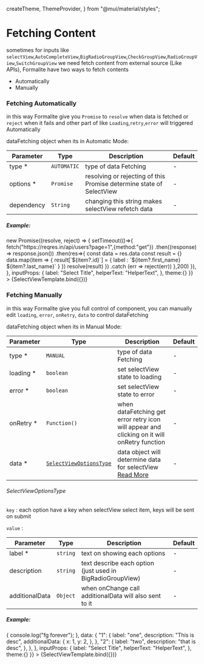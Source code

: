   createTheme,
  ThemeProvider,
} from "@mui/material/styles";

<Meta title="Intro/Fetching Content" />

<style>{`
  table {
      width:100%;
  }
  .red {
    color:red
  }
`}</style>

# Fetching Content

sometimes for inputs like `selectView`,`AutoCompleteView`,`BigRadioGroupView`,`CheckGroupView`,`RadioGroupView`,`SwitchGroupView` we need fetch content from external source (Like APIs), Formalite have two ways to fetch contents 

* Automatically
* Manually  

### Fetching Automatically 

in this way Formalite give you `Promise` to `resolve` when data is fetched or `reject` when it fails and other part of like `Loading`,`retry`,`error` will triggered Automatically


dataFetching object when its in Automatic Mode:

| Parameter         | Type                  | Description         | Default |
|-------------------|-----------------------|---------------------|---------|
| type <span class="red">*</span>               | <code>AUTOMATIC</code>   | type of data Fetching   | - |
| options <span class="red">*</span>            | <code>Promise</code>     | resolving or rejecting of this Promise determine state of SelectView   | - |
| dependency                                    | <code>String</code>      | changing this string makes selectView refetch data  | - |


##### Example:

<Canvas>
  <Story 
    name="Automatically"
    parameters={{ docs: { source: { 
        code: AutomaticallySelectCode,
        language: "javascript",
        type: "auto"
      }} 
    }}
    args={{ 
      layoutProps: {
        xs: 12,
      },
      dataFetching: {
        type: "AUTOMATIC",
        options: () => new Promise((resolve, reject) => {
          setTimeout(()=>{
            fetch("https://reqres.in/api/users?page=1",{method:"get"})
              .then((response) => response.json())
              .then(res=>{
                const data = res.data
                const result = {}
                data.map(item => {
                  result[`${item?.id}`] = {
                    label : `${item?.first_name} ${item?.last_name}`
                  }
                })
                resolve(result)
              })
              .catch (err => reject(err))
          },200)          
        }),
        },
        inputProps: {
          label: "Select Title",
          helperText: "HelperText",
        },
      theme:{}
    }}
    >
      {SelectViewTemplate.bind({})}
  </Story>
</Canvas>

### Fetching Manually 

in this way Formalite give you full control of component, you can manually edit `loading`, `error`, `onRetry`, `data` to control dataFetching

dataFetching object when its in Manual Mode:

| Parameter         | Type                  | Description         | Default |
|-------------------|-----------------------|---------------------|---------|
| type <span class="red">*</span>   | <code>MANUAL</code>            | type of data Fetching   | - |
| loading <span class="red">*</span>| <code>boolean</code>           | set selectView state to loading   | - |
| error <span class="red">*</span>  | <code>boolean</code>           | set selectView state to error  | - |
| onRetry <span class="red">*</span>| <code>Function()</code>        | when dataFetching get error retry icon will appear and clicking on it will onRetry function | - |
| data <span class="red">*</span>   | <code><a href="#data">SelectViewOptionsType</a></code>  | data object will determine data for selectView <a href="#data" >Read More</a> | - |


<h6 id="data">SelectViewOptionsType</h6>

`key` : each option have a key when selectView select item, keys will be sent on submit  

`value` :  
 
| Parameter         | Type                  | Description         | Default |
|-------------------|-----------------------|---------------------|---------|
| label <span class="red">*</span> | <code>string</code>            | text on showing each options    | - |
| description                      | <code>string</code>            | text describe each option (just used in BigRadioGroupView)   | - |
| additionalData                   | <code>Object</code>            | when onChange call additionalData will also sent to it  | - |

##### Example:

<Canvas>
  <Story 
    name="Manually"
    parameters={{ docs: { source: { 
        code: ManuallySelectCode,
        language: "javascript",
        type: "auto"
      }} 
    }}
    args={{ 
      layoutProps: {
        xs: 12,
      },
      dataFetching: {
        type: "MANUAL",
        loading: false,
        error: false,
        onRetry: () => {
          console.log("fg forever");
        },
        data: {
          "1": {
            label: "one",
            description: "This is desc",
            additionalData: {
              x: 1,
              y: 2,
            },
          },
          "2": {
            label: "two",
            description: "that is desc",
          },
        },
        },
        inputProps: {
          label: "Select Title",
          helperText: "HelperText",
        },
      theme:{}
    }}
    >
      {SelectViewTemplate.bind({})}
  </Story>
</Canvas>

